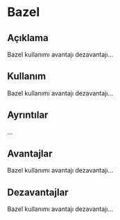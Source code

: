 # Bazel {-}

## Açıklama {-}

Bazel kullanımı avantajı dezavantajı...

## Kullanım {-}

Bazel kullanımı avantajı dezavantajı...

## Ayrıntılar {-}

...

## Avantajlar {-}

Bazel kullanımı avantajı dezavantajı...

## Dezavantajlar {-}

Bazel kullanımı avantajı dezavantajı...

